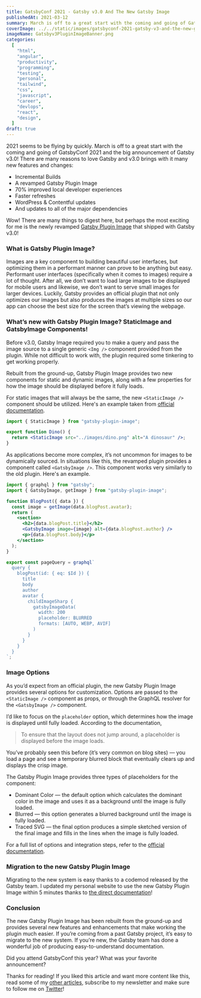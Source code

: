 ```yaml
---
title: GatsbyConf 2021 - Gatsby v3.0 And The New Gatsby Image
publishedAt: 2021-03-12
summary: March is off to a great start with the coming and going of GatsbyConf 2021 and the big announcement of Gatsby v3.0! There are many things to digest here, but perhaps the most exciting for me is the newly revamped Gatsby Plugin Image! Let's talk about what's new.
coverImage: ../../static/images/gatsbyconf-2021-gatsby-v3-and-the-new-gatsby-image/Gatsbyv3PluginImageBanner.png
imageName: Gatsbyv3PluginImageBanner.png
categories:
  [
    "html",
    "angular",
    "productivity",
    "programming",
    "testing",
    "personal",
    "tailwind",
    "css",
    "javascript",
    "career",
    "devlops",
    "react",
    "design",
  ]
draft: true
---
```


2021 seems to be flying by quickly. March is off to a great start with the coming and going of GatsbyConf 2021 and the big announcement of Gatsby v3.0! There are many reasons to love Gatsby and v3.0 brings with it many new features and changes:

- Incremental Builds
- A revamped Gatsby Plugin Image
- 70% improved local developer experiences
- Faster refreshes
- WordPress & Contentful updates
- And updates to all of the major dependencies

Wow! There are many things to digest here, but perhaps the most exciting for me is the newly revamped [Gatsby Plugin Image](https://www.gatsbyjs.com/plugins/gatsby-plugin-image) that shipped with Gatsby v3.0!

### What is Gatsby Plugin Image?

Images are a key component to building beautiful user interfaces, but optimizing them in a performant manner can prove to be anything but easy. Performant user interfaces (specifically when it comes to images) require a lot of thought. After all, we don’t want to load large images to be displayed for mobile users and likewise, we don’t want to serve small images for larger devices. Luckily, Gatsby provides an official plugin that not only optimizes our images but also produces the images at multiple sizes so our app can choose the best size for the screen that’s viewing the webpage.

### What’s new with Gatsby Plugin Image? StaticImage and GatsbyImage Components!

Before v3.0, Gatsby Image required you to make a query and pass the image source to a single generic `<Img />` component provided from the plugin. While not difficult to work with, the plugin required some tinkering to get working properly.

Rebuilt from the ground-up, Gatsby Plugin Image provides two new components for static and dynamic images, along with a few properties for how the image should be displayed before it fully loads.

For static images that will always be the same, the new `<StaticImage />` component should be utilized. Here's an example taken from [official documentation](https://www.gatsbyjs.com/plugins/gatsby-plugin-image/).

```jsx
import { StaticImage } from "gatsby-plugin-image";

export function Dino() {
  return <StaticImage src="../images/dino.png" alt="A dinosaur" />;
}
```

As applications become more complex, it’s not uncommon for images to be dynamically sourced. In situations like this, the revamped plugin provides a component called `<GatsbyImage />`. This component works very similarly to the old plugin. Here's an example.

```jsx
import { graphql } from "gatsby";
import { GatsbyImage, getImage } from "gatsby-plugin-image";

function BlogPost({ data }) {
  const image = getImage(data.blogPost.avatar);
  return (
    <section>
      <h2>{data.blogPost.title}</h2>
      <GatsbyImage image={image} alt={data.blogPost.author} />
      <p>{data.blogPost.body}</p>
    </section>
  );
}

export const pageQuery = graphql`
  query {
    blogPost(id: { eq: $Id }) {
      title
      body
      author
      avatar {
        childImageSharp {
          gatsbyImageData(
            width: 200
            placeholder: BLURRED
            formats: [AUTO, WEBP, AVIF]
          )
        }
      }
    }
  }
`;
```

### Image Options

As you’d expect from an official plugin, the new Gatsby Plugin Image provides several options for customization. Options are passed to the `<StaticImage />` component as props, or through the GraphQL resolver for the `<GatsbyImage />` component.

I’d like to focus on the `placeholder` option, which determines how the image is displayed until fully loaded. According to the documentation,

> To ensure that the layout does not jump around, a placeholder is displayed before the image loads.

You’ve probably seen this before (it’s very common on blog sites) — you load a page and see a temporary blurred block that eventually clears up and displays the crisp image.

The Gatsby Plugin Image provides three types of placeholders for the component:

- Dominant Color — the default option which calculates the dominant color in the image and uses it as a background until the image is fully loaded.
- Blurred — this option generates a blurred background until the image is fully loaded.
- Traced SVG — the final option produces a simple sketched version of the final image and fills in the lines when the image is fully loaded.

For a full list of options and integration steps, refer to the [official documentation](https://www.gatsbyjs.com/docs/reference/built-in-components/gatsby-plugin-image/#image-options).

### Migration to the new Gatsby Plugin Image

Migrating to the new system is easy thanks to a codemod released by the Gatsby team. I updated my personal website to use the new Gatsby Plugin Image within 5 minutes thanks to [the direct documentation](https://www.gatsbyjs.com/docs/reference/release-notes/image-migration-guide)!

### Conclusion

The new Gatsby Plugin Image has been rebuilt from the ground-up and provides several new features and enhancements that make working the plugin much easier. If you’re coming from a past Gatsby project, it’s easy to migrate to the new system. If you’re new, the Gatsby team has done a wonderful job of producing easy-to-understand documentation.

Did you attend GatsbyConf this year? What was your favorite announcement?

Thanks for reading! If you liked this article and want more content like this, read some of my [other articles](https://braydoncoyer.dev/blog/), subscribe to my newsletter and make sure to follow me on [Twitter]()!
